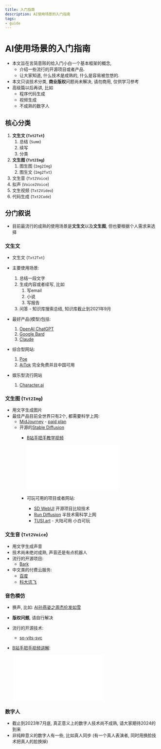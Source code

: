 ```yaml
---
title: 入门指南
description: AI使用场景的入门指南
tags:
- guide
---
```


# AI使用场景的入门指南

- 本文旨在言简意赅的给入门小白一个基本框架的概念, 
  - 介绍一些流行的开源项目或者产品. 
  - 让大家知道, 什么技术是成熟的, 什么是容易被忽悠的.
- 本文只谈技术分类, **商业版权**问题尚未解决, 请勿商用, 仅供学习参考
- 高级篇以后再讲, 比如
  - 程序代码生成
  - 视频生成
  - 不成熟的数字人

## 核心分类

1. **文生文 (`Txt2Txt`)**
   1. 总结 (`Summ`)
   2. 续写
   3. 分类
2. **文生图 (`Txt2Img`)**
   1. 图生图 (`Img2Img`)
   2. 图生文 (`Img2Txt`)
3. 文生音 (`Txt2Voice`)
4. 拟声 (`Voice2Voice`)
5. 文生视频 (`Txt2Video`)
6. 代码生成 (`Txt2Code`)

## 分门叙说

- 目前最流行的成熟的使用场景是**文生文**以及**文生图**, 但也要根据个人需求来选择

### 文生文

- 文生文 (`Txt2Txt`)
  
- 主要使用场景:
  1. 总结一段文字
  2. 生成内容或者续写, 比如
     1. 写email
     2. 小说
     3. 写报告
  3. 问答 - 知识库搜索总结, 知识库截止到2021年9月
- 最好产品(模型)包括: 
  1. [OpenAI ChatGPT](https://ai.com/)
  2. [Google Bard](https://bard.google.com/)
  3. [Claude](https://console.anthropic.com/)
- 综合型网站:
  1. [Poe](https://poe.com/)
  2. [AiTok](https://chat.aitok.us/) 完全免费并且中国可用
- 娱乐型流行网站
  1. [Character.ai](https://beta.character.ai/)

### 文生图 (`Txt2Img`)

- 用文字生成图片
- 最佳产品目前全世界只有2个, 都需要科学上网:
  - [MidJourney](https://www.midjourney.com/app/) - [paid plan](https://www.midjourney.com/account/)
  - 开源的[Stable Diffusion](https://stablediffusionweb.com/)
    - [B站手把手教学视频](https://www.bilibili.com/video/BV1Fg4y1c7qy/?share_source=copy_web&vd_source=dbdcc51f213af12e5e8d90f615e6a93c)

      <iframe src="//player.bilibili.com/player.html?aid=826401952&bvid=BV1Fg4y1c7qy&cid=1139087062&page=1" scrolling="no" border="0" frameborder="no" framespacing="0" allowfullscreen="true"> </iframe>
    - 可玩可用的项目或者网站:
      - [SD WebUI](https://github.com/AUTOMATIC1111/stable-diffusion-webui) 开源项目比较技术
      - [Run Diffusion](https://app.rundiffusion.com?ref=web9ai15) 半技术需科学上网
      - [TUSI.art](https://tusi.art/) - 大陆可用 小白可玩

### 文生音 (`Txt2Voice`)

- 用文字生成声音
- 技术尚未绝对成熟, 声音还是有点机器人
- 流行的开源项目:
  - [Bark](https://github.com/suno-ai/bark)
- 中文类的付费云服务:
  - [百度](https://ai.baidu.com/tech/speech/tts)
  - [科大讯飞](https://www.xfyun.cn/services/online_tts)

### 音色模仿

- 换声, 比如: [AI孙燕姿之周杰伦发如雪](https://www.bilibili.com/video/BV1yv4y1H7wz/?share_source=copy_web&vd_source=dbdcc51f213af12e5e8d90f615e6a93c)
- **版权问题**, 请自行解决
- 流行的开源技术:
  - [so-vits-svc](https://github.com/voicepaw/so-vits-svc-fork)
- [B站手把手视频讲解](https://www.bilibili.com/video/BV1Cc411P7rs/?share_source=copy_web&vd_source=dbdcc51f213af12e5e8d90f615e6a93c):
  
  <iframe src="//player.bilibili.com/player.html?aid=271160091&bvid=BV1Cc411P7rs&cid=1131288245&page=1" scrolling="no" border="0" frameborder="yes" framespacing="0" allowfullscreen="true"> </iframe>

### 数字人

- 截止到2023年7月底, 真正意义上的数字人技术尚不成熟, 请大家期待2024的到来
- 非纯粹意义的数字人有一些, 比如真人同步 (有一个真人表演者, 同时用换脸技术把真人的脸换掉)